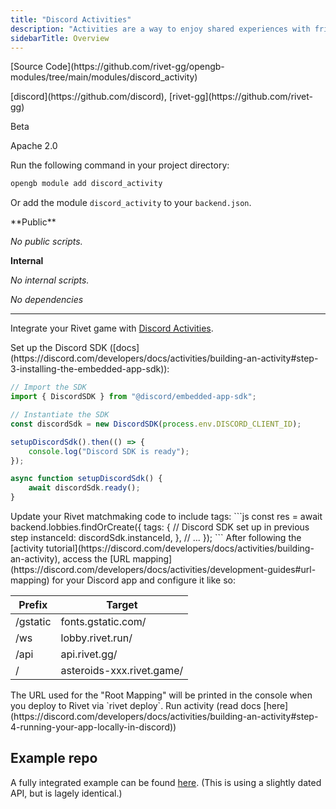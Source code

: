 ```yaml
---
title: "Discord Activities"
description: "Activities are a way to enjoy shared experiences with friends, such as games and media, on Discord itself. "
sidebarTitle: Overview
---
```



<Tabs>
<Tab title="Metadata">

<p>
  <span style={{ display: 'inline-block', width: '26px' }}><Icon icon="git-alt"/></span>
  <span>[Source Code](https://github.com/rivet-gg/opengb-modules/tree/main/modules/discord_activity)</span>
</p>



<p>
  <span style={{ display: 'inline-block', width: '26px' }}><Icon icon="user"/></span>
  <span>[discord](https://github.com/discord), [rivet-gg](https://github.com/rivet-gg)</span>
</p>



<p>
  <span style={{ display: 'inline-block', width: '26px' }}><Icon icon="square-info"/></span>
  <span>Beta</span>
</p>



<p>
  <span style={{ display: 'inline-block', width: '26px' }}><Icon icon="file-certificate"/></span>
  <span>Apache 2.0</span>
</p>





</Tab>

<Tab title="Install">
Run the following command in your project directory:

```bash
opengb module add discord_activity
```

Or add the module `discord_activity` to your `backend.json`.
</Tab>

<Tab title="0 Scripts">
**Public**

_No public scripts._

**Internal** 

_No internal scripts._
</Tab>



<Tab title="0 Dependencies">

_No dependencies_

</Tab>
</Tabs>

---


Integrate your Rivet game with [Discord Activities](https://discord.com/developers/docs/activities/overview).

<Steps>
<Step title="Set up Discord SDK">
Set up the Discord SDK ([docs](https://discord.com/developers/docs/activities/building-an-activity#step-3-installing-the-embedded-app-sdk)):

```js
// Import the SDK
import { DiscordSDK } from "@discord/embedded-app-sdk";

// Instantiate the SDK 
const discordSdk = new DiscordSDK(process.env.DISCORD_CLIENT_ID);

setupDiscordSdk().then(() => {
    console.log("Discord SDK is ready");
});

async function setupDiscordSdk() {
    await discordSdk.ready();
}
```
</Step>

<Step title="Update lobbies code">
Update your Rivet matchmaking code to include tags:
```js
const res = await backend.lobbies.findOrCreate({
    tags: {
        // Discord SDK set up in previous step
        instanceId: discordSdk.instanceId,
    },
    // ...
});
```
</Step>

<Step title="Set up route mapping">
After following the [activity tutorial](https://discord.com/developers/docs/activities/building-an-activity), access the [URL mapping](https://discord.com/developers/docs/activities/development-guides#url-mapping) for your Discord app and configure it like so:

| Prefix | Target |
|--------|--------|
| /gstatic | fonts.gstatic.com/ |
| /ws | lobby.rivet.run/ |
| /api | api.rivet.gg/ |
| / | asteroids-xxx.rivet.game/ |

<Note>
    The URL used for the "Root Mapping" will be printed in the console when you deploy to Rivet via `rivet deploy`.
</Note>
</Step>

<Step title="Run activity">
Run activity (read docs [here](https://discord.com/developers/docs/activities/building-an-activity#step-4-running-your-app-locally-in-discord))
</Step>
</Steps>

## Example repo

A fully integrated example can be found [here](https://github.com/rivet-gg/discord-embedded-app-sdk/tree/main/examples/asteroids-rivet). (This is using a slightly dated API, but is lagely identical.)

